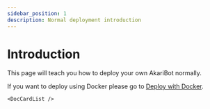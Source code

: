 ```yaml
---
sidebar_position: 1
description: Normal deployment introduction
---
```



# Introduction

This page will teach you how to deploy your own AkariBot normally.

If you want to deploy using Docker please go to [Deploy with Docker](/docs/dev/deploy/deploy_docker/intro).

```mdx-code-block
<DocCardList />
```
